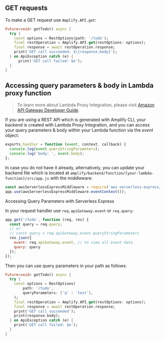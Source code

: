 ## GET requests

To make a GET request use `Amplify.API.get`:

```dart
Future<void> getTodo() async {
  try {
    const options = RestOptions(path: '/todo');
    final restOperation = Amplify.API.get(restOptions: options);
    final response = await restOperation.response;
    print('GET call succeeded: $\{response.body}');
  } on ApiException catch (e) {
      print('GET call failed: $e');
  }
}
```

## Accessing query parameters & body in Lambda proxy function

> To learn more about Lambda Proxy Integration, please visit [Amazon API Gateway Developer Guide](https://docs.aws.amazon.com/apigateway/latest/developerguide/api-gateway-create-api-as-simple-proxy-for-lambda.html).

If you are using a REST API which is generated with Amplify CLI, your backend is created with Lambda Proxy Integration, and you can access your query parameters & body within your Lambda function via the _event_ object:

```javascript
exports.handler = function (event, context, callback) {
  console.log(event.queryStringParameters);
  console.log('body: ', event.body);
};
```

In case you do not have it already, alternatively, you can update your backend file which is located at `amplify/backend/function/[your-lambda-function]/src/app.js` with the middleware:

```javascript
const awsServerlessExpressMiddleware = require('aws-serverless-express/middleware');
app.use(awsServerlessExpressMiddleware.eventContext());
```

Accessing Query Parameters with Serverless Express

In your request handler use `req.apiGateway.event` or `req.query`:

```javascript
app.get('/todo', function (req, res) {
  const query = req.query;
  // or
  // const query = req.apiGateway.event.queryStringParameters
  res.json({
    event: req.apiGateway.event, // to view all event data
    query: query
  });
});
```

Then you can use query parameters in your path as follows:

```dart
Future<void> getTodo() async {
  try {
    const options = RestOptions(
        path: '/todo',
        queryParameters: {'q' : 'test'},
    );
    final restOperation = Amplify.API.get(restOptions: options);
    final response = await restOperation.response;
    print('GET call succeeded');
    print(response.body);
  } on ApiException catch (e) {
    print('GET call failed: $e');
  }
}
```
